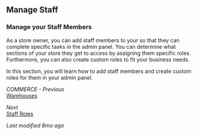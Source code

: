 ## Manage Staff

### Manage your Staff Members

As a store owner, you can add staff members to your so that they can complete specific tasks in the admin panel. You can determine what sections of your store they get to access by assigning them specific roles. Furthermore, you can also create custom roles to fit your business needs.

In this section, you will learn how to add staff members and create custom roles for them in your admin panel.

*COMMERCE - Previous*  
[Warehouses](#)

*Next*  
[Staff Roles](#)

*Last modified 8mo ago*
